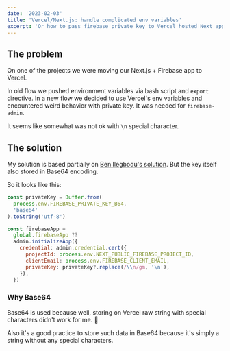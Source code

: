 ```yaml
---
date: '2023-02-03'
title: 'Vercel/Next.js: handle complicated env variables'
excerpt: 'Or how to pass firebase private key to Vercel hosted Next app'
---
```


## The problem

On one of the projects we were moving our Next.js + Firebase app to Vercel.

In old flow we pushed environment variables via bash script and `export` directive.
In a new flow we decided to use Vercel's env variables and encountered weird behavior with private key.
It was needed for `firebase-admin`.

It seems like somewhat was not ok with `\n` special character.

## The solution

My solution is based partially on
[Ben Ilegbodu's solution](https://www.benmvp.com/blog/initializing-firebase-admin-node-sdk-env-vars/).
But the key itself also stored in Base64 encoding.

So it looks like this:

```js
const privateKey = Buffer.from(
  process.env.FIREBASE_PRIVATE_KEY_B64,
  'base64'
).toString('utf-8')

const firebaseApp =
  global.firebaseApp ??
  admin.initializeApp({
    credential: admin.credential.cert({
      projectId: process.env.NEXT_PUBLIC_FIREBASE_PROJECT_ID,
      clientEmail: process.env.FIREBASE_CLIENT_EMAIL,
      privateKey: privateKey?.replace(/\\n/gm, '\n'),
    }),
  })
```

### Why Base64

Base64 is used because well, storing on Vercel raw string with special characters
didn't work for me. 🙂

Also it's a good practice to store such data in Base64 because it's simply
a string without any special characters.
